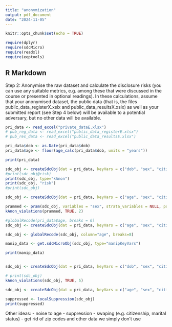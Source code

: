 ```yaml
---
title: "anonymization"
output: pdf_document
date: "2024-11-05"
---
```


```r
knitr::opts_chunk$set(echo = TRUE)
```

```r
require(dplyr)  
require(sdcMicro)
require(readxl)
require(eeptools)
```

## R Markdown

Step 2: Anonymise the raw dataset and calculate the disclosure risks (you can use any suitable metrics, e.g. among these that were discussed in the course or presented in optional readings). In these calculations, assume that your anonymised dataset, the public data (that is, the files public_data_registerX.xslx and public_data_resultsX.xslx) as well as your submitted report (see Step 4 below) will be available to a potential adversary, but no other data will be available.

```r
pri_data <- read_excel("private_dataE.xlsx")
# pub_reg_data <- read_excel("public_data_registerE.xlsx")
# pub_res_data <- read_excel("public_data_resultsE.xlsx")

pri_data$dob <- as.Date(pri_data$dob)
pri_data$age <- floor(age_calc(pri_data$dob, units = "years"))

print(pri_data)
```
```r
sdc_obj <- createSdcObj(dat = pri_data, keyVars = c("dob", "sex", "citizenship", "marital_status"))
#print(sdc_obj@risk)
print(sdc_obj, type="kAnon")
print(sdc_obj, "risk")
#print(sdc_obj)
```

```r
sdc_obj <- createSdcObj(dat = pri_data, keyVars = c("age", "sex", "citizenship", "marital_status"))

prammed <- pram(sdc_obj, variables = "sex", strata_variables = NULL, pd = 0.1, alpha = 0.5)
kAnon_violations(prammed, TRUE, 2)
```

```r
#globalRecode(pri_data$age, breaks = 6)
sdc_obj <- createSdcObj(dat = pri_data, keyVars = c("age", "sex", "citizenship", "marital_status"))

sdc_obj <- globalRecode(sdc_obj, column="age", breaks=8)

manip_data <- get.sdcMicroObj(sdc_obj, type="manipKeyVars")

print(manip_data)



```

```r
sdc_obj <- createSdcObj(dat = pri_data, keyVars = c("dob", "sex", "citizenship", "marital_status"))

# print(sdc_obj)
kAnon_violations(sdc_obj, TRUE, 5)
```
```r
sdc_obj <- createSdcObj(dat = pri_data, keyVars = c("age", "sex", "citizenship", "marital_status"))

suppressed <- localSuppression(sdc_obj)
print(suppressed)
```

Other ideas:
- noise to age
- suppression
- swaping (e.g. citizenship, marital status)
- get rid of zip codes and other data we simply don't use

